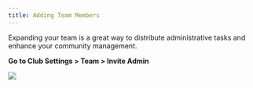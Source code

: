 ```yaml
---
title: Adding Team Members
---
```


Expanding your team is a great way to distribute administrative tasks and enhance your community management.

**Go to Club Settings > Team > Invite Admin**

![](/images/adding-team-members-1-optim.png)
